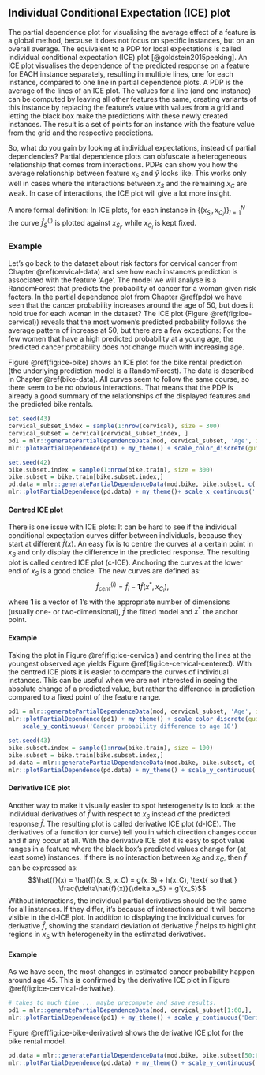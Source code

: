 ## Individual Conditional Expectation (ICE) plot

The partial dependence plot for visualising the average effect of a feature is a global method, because it does not focus on specific instances, but on an overall average.
The equivalent to a PDP for local expectations is called individual conditional expectation (ICE) plot [@goldstein2015peeking].
An ICE plot visualises the dependence of the predicted response on a feature for EACH instance separately, resulting in multiple lines, one for each instance, compared to one line in partial dependence plots.
A PDP is the average of the lines of an ICE plot.
The values for a line (and one instance) can be computed by leaving all other features the same, creating variants of this instance by replacing the feature's value with values from a grid and letting the black box make the predictions with these newly created instances.
The result is a set of points for an instance with the feature value from the grid and the respective predictions.

So, what do you gain by looking at individual expectations, instead of partial dependencies?
Partial dependence plots can obfuscate a heterogeneous relationship that comes from interactions.
PDPs can show you how the average relationship between feature $x_S$ and $\hat{y}$ looks like.
This works only well in cases where the interactions between $x_S$ and the remaining $x_C$ are weak.
In case of interactions, the ICE plot will give a lot more insight.

A more formal definition:
In ICE plots, for each instance in $\{(x_{S_i}, x_{C_i})\}_{i=1}^N$ the curve $\hat{f}_S^{(i)}$ is plotted against $x_{S_i}$, while $x_{C_i}$ is kept fixed.

### Example
Let's go back to the dataset about risk factors for cervical cancer from Chapter \@ref(cervical-data) and see how each instance's prediction is associated with the feature 'Age'.
The model we will analyse is a RandomForest that predicts the probability of cancer for a woman given risk factors.
In the partial dependence plot from Chapter \@ref(pdp) we have seen that the cancer probability increases around the age of 50, but does it hold true for each woman in the dataset?
The ICE plot (Figure \@ref(fig:ice-cervical)) reveals that the most women's predicted probability follows the average pattern of increase at 50, but there are a few exceptions:
For the few women that have a high predicted probability at a young age, the predicted cancer probability does not change much with increasing age.

Figure \@ref(fig:ice-bike) shows an ICE plot for the bike rental prediction (the underlying prediction model is a RandomForest).
The data is described in Chapter \@ref(bike-data).
All curves seem to follow the same course, so there seem to be no obvious interactions.
That means that the PDP is already a good summary of the relationships of the displayed features and the predicted bike rentals.
```r
set.seed(43)
cervical_subset_index = sample(1:nrow(cervical), size = 300)
cervical_subset = cervical[cervical_subset_index, ]
pd1 = mlr::generatePartialDependenceData(mod, cervical_subset, 'Age', individual = TRUE)
mlr::plotPartialDependence(pd1) + my_theme() + scale_color_discrete(guide='none') + scale_y_continuous('Predicted cancer probability')
```

```r
set.seed(42)
bike.subset.index = sample(1:nrow(bike.train), size = 300)
bike.subset = bike.train[bike.subset.index,]
pd.data = mlr::generatePartialDependenceData(mod.bike, bike.subset, c('temp', 'hum', 'windspeed'), individual = TRUE)
mlr::plotPartialDependence(pd.data) + my_theme()+ scale_x_continuous('',limits = c(0, NA)) + scale_y_continuous('Predicted number of bike rentals', limits = c(0, NA))
```

#### Centred ICE plot
There is one issue with ICE plots:
It can be hard to see if the individual conditional expectation curves differ between individuals, because they start at different $\hat{f}(x)$.
An easy fix is to centre the curves at a certain point in $x_S$ and only display the difference in the predicted response.
The resulting plot is called centred ICE plot (c-ICE).
Anchoring the curves at the lower end of $x_S$ is a good choice.
The new curves are defined as:
$$\hat{f}_{cent}^{(i)} = \hat{f}_i - \mathbf{1}\hat{f}(x^{\text{*}}, x_{C_i}), $$
where $\mathbf{1}$ is a vector of 1's with the appropriate number of dimensions (usually one- or two-dimensional), $\hat{f}$ the fitted model and $x^{\text{*}}$ the anchor point.

#### Example
Taking the plot in Figure \@ref(fig:ice-cervical) and centring the lines at the youngest observed age yields Figure \@ref(fig:ice-cervical-centered).
With the centred ICE plots it is easier to compare the curves of individual instances.
This can be useful when we are not interested in seeing the absolute change of a predicted value, but rather the difference in prediction compared to a fixed point of the feature range.
```r
pd1 = mlr::generatePartialDependenceData(mod, cervical_subset, 'Age', individual = TRUE, center = list(Age=min(cervical_subset$Age)))
mlr::plotPartialDependence(pd1) + my_theme() + scale_color_discrete(guide='none') +
    scale_y_continuous('Cancer probability difference to age 18')
```

```r
set.seed(43)
bike.subset.index = sample(1:nrow(bike.train), size = 100)
bike.subset = bike.train[bike.subset.index,]
pd.data = mlr::generatePartialDependenceData(mod.bike, bike.subset, c('temp', 'hum', 'windspeed'), individual = TRUE, center = list(temp = min(bike.train$temp), hum = min(bike.train$hum), windspeed = min(bike.train$windspeed)))
mlr::plotPartialDependence(pd.data) + my_theme() + scale_y_continuous('Difference in predicted rentals to at value zero') + scale_x_continuous('')
```

#### Derivative ICE plot
Another way to make it visually easier to spot heterogeneity is to look at the individual derivatives of $\hat{f}$ with respect to $x_S$ instead of the predicted response $\hat{f}$.
The resulting plot is called derivative ICE plot (d-ICE).
The derivatives of a function (or curve) tell you in which direction changes occur and if any occur at all.
With the derivative ICE plot it is easy to spot value ranges in a feature where the black box's predicted values change for (at least some) instances.
If there is no interaction between $x_S$ and $x_C$, then $\hat{f}$ can be expressed as:
$$\hat{f}(x) = \hat{f}(x_S, x_C) = g(x_S) + h(x_C), \text{ so that } \frac{\delta\hat{f}(x)}{\delta x_S} = g'(x_S)$$
Without interactions, the individual partial derivatives should be the same for all instances.
If they differ, it's because of interactions and it will become visible in the d-ICE plot.
In addition to displaying the individual curves for derivative $\hat{f}$, showing the standard deviation of derivative $\hat{f}$ helps to highlight regions in $x_S$ with heterogeneity in the estimated derivatives.

#### Example
As we have seen, the most changes in estimated cancer probability happen around age 45.
This is confirmed by the derivative ICE plot in Figure \@ref(fig:ice-cervical-derivative).
```r
# takes to much time ... maybe precompute and save results.
pd1 = mlr::generatePartialDependenceData(mod, cervical_subset[1:60,], 'Age', individual = TRUE, derivative = TRUE, method = 'simple')
mlr::plotPartialDependence(pd1) + my_theme() + scale_y_continuous('Derivative cancer probability')+ scale_color_discrete(guide='none')
```

Figure \@ref(fig:ice-bike-derivative) shows the derivative ICE plot for the bike rental model.

```r
pd.data = mlr::generatePartialDependenceData(mod.bike, bike.subset[50:60,], c('temp', 'hum', 'windspeed'), individual = TRUE, derivative = TRUE, method = 'simple')
mlr::plotPartialDependence(pd.data) + my_theme() + scale_y_continuous('Derivative of predicted bike counts')
```
